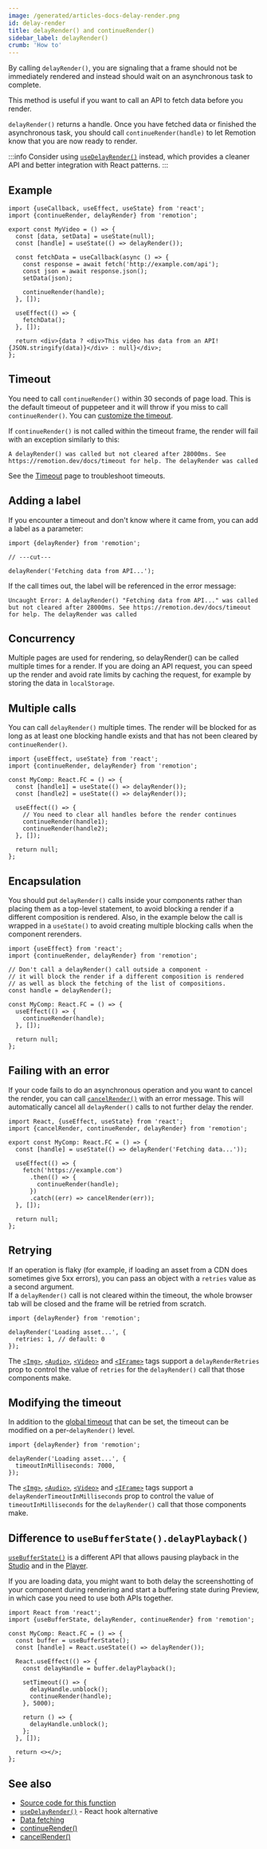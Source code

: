 ```yaml
---
image: /generated/articles-docs-delay-render.png
id: delay-render
title: delayRender() and continueRender()
sidebar_label: delayRender()
crumb: 'How to'
---
```


By calling `delayRender()`, you are signaling that a frame should not be immediately rendered and instead should wait on an asynchronous task to complete.

This method is useful if you want to call an API to fetch data before you render.

`delayRender()` returns a handle. Once you have fetched data or finished the asynchronous task, you should call `continueRender(handle)` to let Remotion know that you are now ready to render.

:::info
Consider using [`useDelayRender()`](/docs/use-delay-render) instead, which provides a cleaner API and better integration with React patterns.
:::

## Example

```tsx twoslash {6, 13}
import {useCallback, useEffect, useState} from 'react';
import {continueRender, delayRender} from 'remotion';

export const MyVideo = () => {
  const [data, setData] = useState(null);
  const [handle] = useState(() => delayRender());

  const fetchData = useCallback(async () => {
    const response = await fetch('http://example.com/api');
    const json = await response.json();
    setData(json);

    continueRender(handle);
  }, []);

  useEffect(() => {
    fetchData();
  }, []);

  return <div>{data ? <div>This video has data from an API! {JSON.stringify(data)}</div> : null}</div>;
};
```

## Timeout

You need to call `continueRender()` within 30 seconds of page load. This is the default timeout of puppeteer and it will throw if you miss to call `continueRender()`. You can [customize the timeout](/docs/timeout#increase-timeout).

If `continueRender()` is not called within the timeout frame, the render will fail with an exception similarly to this:

```
A delayRender() was called but not cleared after 28000ms. See https://remotion.dev/docs/timeout for help. The delayRender was called
```

See the [Timeout](/docs/timeout) page to troubleshoot timeouts.

## Adding a label<AvailableFrom v="2.6.13"/>

If you encounter a timeout and don't know where it came from, you can add a label as a parameter:

```tsx twoslash
import {delayRender} from 'remotion';

// ---cut---

delayRender('Fetching data from API...');
```

If the call times out, the label will be referenced in the error message:

```
Uncaught Error: A delayRender() "Fetching data from API..." was called but not cleared after 28000ms. See https://remotion.dev/docs/timeout for help. The delayRender was called
```

## Concurrency

Multiple pages are used for rendering, so delayRender() can be called multiple times for a render. If you are doing an API request, you can speed up the render and avoid rate limits by caching the request, for example by storing the data in `localStorage`.

## Multiple calls

You can call `delayRender()` multiple times. The render will be blocked for as long as at least one blocking handle exists and that has not been cleared by `continueRender()`.

```tsx twoslash
import {useEffect, useState} from 'react';
import {continueRender, delayRender} from 'remotion';

const MyComp: React.FC = () => {
  const [handle1] = useState(() => delayRender());
  const [handle2] = useState(() => delayRender());

  useEffect(() => {
    // You need to clear all handles before the render continues
    continueRender(handle1);
    continueRender(handle2);
  }, []);

  return null;
};
```

## Encapsulation

You should put `delayRender()` calls inside your components rather than placing them as a top-level statement, to avoid blocking a render if a different composition is rendered. Also, in the example below the call is wrapped in a `useState()` to avoid creating multiple blocking calls when the component rerenders.

```tsx twoslash title="❌ Don't do this" {4-7}
import {useEffect} from 'react';
import {continueRender, delayRender} from 'remotion';

// Don't call a delayRender() call outside a component -
// it will block the render if a different composition is rendered
// as well as block the fetching of the list of compositions.
const handle = delayRender();

const MyComp: React.FC = () => {
  useEffect(() => {
    continueRender(handle);
  }, []);

  return null;
};
```

## Failing with an error<AvailableFrom v="3.3.44" />

If your code fails to do an asynchronous operation and you want to cancel the render, you can call [`cancelRender()`](/docs/cancel-render) with an error message. This will automatically cancel all `delayRender()` calls to not further delay the render.

```tsx twoslash title="MyComposition.tsx"
import React, {useEffect, useState} from 'react';
import {cancelRender, continueRender, delayRender} from 'remotion';

export const MyComp: React.FC = () => {
  const [handle] = useState(() => delayRender('Fetching data...'));

  useEffect(() => {
    fetch('https://example.com')
      .then(() => {
        continueRender(handle);
      })
      .catch((err) => cancelRender(err));
  }, []);

  return null;
};
```

## Retrying<AvailableFrom v="4.0.140"/>

If an operation is flaky (for example, if loading an asset from a CDN does sometimes give 5xx errors), you can pass an object with a `retries` value as a second argument.  
If a `delayRender()` call is not cleared within the timeout, the whole browser tab will be closed and the frame will be retried from scratch.

```tsx twoslash title="Retrying a delayRender()"
import {delayRender} from 'remotion';

delayRender('Loading asset...', {
  retries: 1, // default: 0
});
```

The [`<Img>`](/docs/img#delayrenderretries), [`<Audio>`](/docs/audio#delayrenderretries), [`<Video>`](/docs/video#delayrenderretries) and [`<IFrame>`](/docs/iframe#delayrenderretries) tags support a `delayRenderRetries` prop to control the value of `retries` for the `delayRender()` call that those components make.

## Modifying the timeout<AvailableFrom v="4.0.140"/>

In addition to the [global timeout](/docs/timeout#increase-timeout) that can be set, the timeout can be modified on a per-`delayRender()` level.

```tsx twoslash title="Modifying the timeout of a delayRender()"
import {delayRender} from 'remotion';

delayRender('Loading asset...', {
  timeoutInMilliseconds: 7000,
});
```

The [`<Img>`](/docs/img#delayrendertimeoutinmilliseconds), [`<Audio>`](/docs/audio#delayrendertimeoutinmilliseconds), [`<Video>`](/docs/video#delayrendertimeoutinmilliseconds) and [`<IFrame>`](/docs/iframe#delayrendertimeoutinmilliseconds) tags support a `delayRenderTimeoutInMilliseconds` prop to control the value of `timeoutInMilliseconds` for the `delayRender()` call that those components make.

## Difference to `useBufferState().delayPlayback()`

[`useBufferState()`](/docs/use-buffer-state) is a different API that allows pausing playback in the [Studio](/docs/terminology/studio) and in the [Player](/docs/terminology/player).

If you are loading data, you might want to both delay the screenshotting of your component during rendering and start a buffering state during Preview, in which case you need to use both APIs together.

```tsx twoslash title="Using delayRender() and delayPlayback() together"
import React from 'react';
import {useBufferState, delayRender, continueRender} from 'remotion';

const MyComp: React.FC = () => {
  const buffer = useBufferState();
  const [handle] = React.useState(() => delayRender());

  React.useEffect(() => {
    const delayHandle = buffer.delayPlayback();

    setTimeout(() => {
      delayHandle.unblock();
      continueRender(handle);
    }, 5000);

    return () => {
      delayHandle.unblock();
    };
  }, []);

  return <></>;
};
```

## See also

- [Source code for this function](https://github.com/remotion-dev/remotion/blob/main/packages/core/src/delay-render.ts)
- [`useDelayRender()`](/docs/use-delay-render) - React hook alternative
- [Data fetching](/docs/data-fetching)
- [continueRender()](/docs/continue-render)
- [cancelRender()](/docs/cancel-render)
